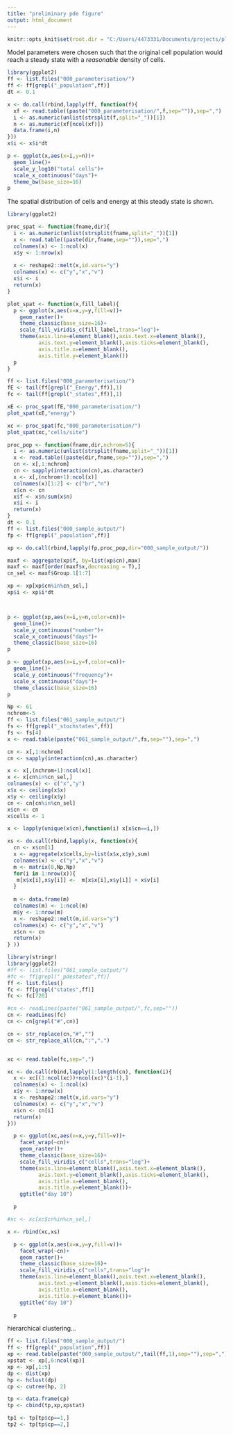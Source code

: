 ```yaml
---
title: "preliminary pde figure"
output: html_document
---
```



```r

knitr::opts_knit$set(root.dir = "C:/Users/4473331/Documents/projects/ploidyEvolution-main/Julia/test_output/00_full_tests/")

```




Model parameters were chosen such that the original cell population would reach a steady state with a *reasonable* density of cells. 

```r
library(ggplot2)
ff <- list.files("000_parameterisation/")
ff <- ff[grepl("_population",ff)]
dt <- 0.1

x <- do.call(rbind,lapply(ff, function(f){
  xf <- read.table((paste("000_parameterisation/",f,sep="")),sep=",")
  i <- as.numeric(unlist(strsplit(f,split="_"))[1])
  n <- as.numeric(xf[ncol(xf)])
  data.frame(i,n)
}))
x$i <- x$i*dt

p <- ggplot(x,aes(x=i,y=n))+
  geom_line()+
  scale_y_log10("total cells")+
  scale_x_continuous("days")+
  theme_bw(base_size=16)
p

```
The spatial distribution of cells and energy at this steady state is shown. 

```r
library(ggplot2)

proc_spat <- function(fname,dir){
  i <- as.numeric(unlist(strsplit(fname,split="_"))[1])
  x <- read.table((paste(dir,fname,sep="")),sep=",")
  colnames(x) <- 1:ncol(x)
  x$y <- 1:nrow(x)
  
  x <- reshape2::melt(x,id.vars="y")
  colnames(x) <- c("y","x","v")
  x$i <- i
  return(x)
}

plot_spat <- function(x,fill_label){
  p <- ggplot(x,aes(x=x,y=y,fill=v))+
    geom_raster()+
    theme_classic(base_size=16)+  
    scale_fill_viridis_c(fill_label,trans="log")+
    theme(axis.line=element_blank(),axis.text.x=element_blank(),
          axis.text.y=element_blank(),axis.ticks=element_blank(),
          axis.title.x=element_blank(),
          axis.title.y=element_blank())
  p
}

ff <- list.files("000_parameterisation/")
fE <- tail(ff[grepl("_Energy",ff)],1)
fc <- tail(ff[grepl("_states",ff)],1)

xE <- proc_spat(fE,"000_parameterisation/")
plot_spat(xE,"energy")

xc <- proc_spat(fc,"000_parameterisation/")
plot_spat(xc,"cells/site")


```


```r

proc_pop <- function(fname,dir,nchrom=5){
  i <- as.numeric(unlist(strsplit(fname,split="_"))[1])
  x <- read.table((paste(dir,fname,sep="")),sep=",")
  cn <- x[,1:nchrom]
  cn <- sapply(interaction(cn),as.character)
  x <- x[,(nchrom+1):ncol(x)]
  colnames(x)[1:2] <- c("br","n")
  x$cn <- cn
  x$f <- x$n/sum(x$n)
  x$i <- i
  return(x)
}
dt <- 0.1
ff <- list.files("000_sample_output/")
fp <- ff[grepl("_population",ff)]

xp <- do.call(rbind,lapply(fp,proc_pop,dir="000_sample_output/"))

maxf <- aggregate(xp$f, by=list(xp$cn),max)
maxf <- maxf[order(maxf$x,decreasing = T),]
cn_sel <- maxf$Group.1[1:7]

xp <- xp[xp$cn%in%cn_sel,]
xp$i <- xp$i*dt



p <- ggplot(xp,aes(x=i,y=n,color=cn))+
  geom_line()+
  scale_y_continuous("number")+
  scale_x_continuous("days")+
  theme_classic(base_size=16)
p

p <- ggplot(xp,aes(x=i,y=f,color=cn))+
  geom_line()+
  scale_y_continuous("frequency")+
  scale_x_continuous("days")+
  theme_classic(base_size=16)
p

```

```r
Np <- 61
nchrom<-5
ff <- list.files("061_sample_output/")
fs <- ff[grepl("_stochstates",ff)]
fs <- fs[4]
x <- read.table(paste("061_sample_output/",fs,sep=""),sep=",")

cn <- x[,1:nchrom]
cn <- sapply(interaction(cn),as.character)

x <- x[,(nchrom+1):ncol(x)]
x <- x[cn%in%cn_sel,]
colnames(x) <- c("x","y")
x$x <- ceiling(x$x)
x$y <- ceiling(x$y)
cn <- cn[cn%in%cn_sel]
x$cn <- cn
x$cells <- 1

x <- lapply(unique(x$cn),function(i) x[x$cn==i,])

xs <- do.call(rbind,lapply(x, function(x){
  cn <- x$cn[1]
  x <- aggregate(x$cells,by=list(x$x,x$y),sum)
  colnames(x) <- c("y","x","v")
  m <- matrix(0,Np,Np)
  for(i in 1:nrow(x)){
   m[x$x[i],x$y[i]] <-  m[x$x[i],x$y[i]] + x$v[i]
  }
  
  m <- data.frame(m)
  colnames(m) <- 1:ncol(m)
  m$y <- 1:nrow(m)
  x <- reshape2::melt(m,id.vars="y")
  colnames(x) <- c("y","x","v")
  x$cn <- cn
  return(x)
} ))


```

```r
library(stringr)
library(ggplot2)
#ff <- list.files("061_sample_output/")
#fc <- ff[grepl("_pdestates",ff)]
ff <- list.files()
fc <- ff[grepl("states",ff)]
fc <- fc[720]

#cn <- readLines(paste("061_sample_output/",fc,sep=""))
cn <- readLines(fc)
cn <- cn[grepl("#",cn)]

cn <- str_replace(cn,"#","")
cn <- str_replace_all(cn,":",".") 


xc <- read.table(fc,sep=",")

xc <- do.call(rbind,lapply(1:length(cn), function(i){
  x <- xc[(1:ncol(xc))+ncol(xc)*(i-1),]
  colnames(x) <- 1:ncol(x)
  x$y <- 1:nrow(x)
  x <- reshape2::melt(x,id.vars="y")
  colnames(x) <- c("y","x","v")
  x$cn <- cn[i]
  return(x)
}))

  p <- ggplot(xc,aes(x=x,y=y,fill=v))+
    facet_wrap(~cn)+
    geom_raster()+
    theme_classic(base_size=16)+  
    scale_fill_viridis_c("cells",trans="log")+
    theme(axis.line=element_blank(),axis.text.x=element_blank(),
          axis.text.y=element_blank(),axis.ticks=element_blank(),
          axis.title.x=element_blank(),
          axis.title.y=element_blank())+
    ggtitle("day 10")

  p

#xc <- xc[xc$cn%in%cn_sel,]

```

```r

x <- rbind(xc,xs)

  p <- ggplot(x,aes(x=x,y=y,fill=v))+
    facet_wrap(~cn)+
    geom_raster()+
    theme_classic(base_size=16)+  
    scale_fill_viridis_c("cells",trans="log")+
    theme(axis.line=element_blank(),axis.text.x=element_blank(),
          axis.text.y=element_blank(),axis.ticks=element_blank(),
          axis.title.x=element_blank(),
          axis.title.y=element_blank())+
    ggtitle("day 10")

  p

```


hierarchical clustering...
```r

ff <- list.files("000_sample_output/")
ff <- ff[grepl("_population",ff)]
xp <- read.table(paste("000_sample_output/",tail(ff,1),sep=""),sep=",")
xpstat <- xp[,6:ncol(xp)]
xp <- xp[,1:5]
dp <- dist(xp)
hp <- hclust(dp)
cp <- cutree(hp, 2)

tp <- data.frame(cp)
tp <- cbind(tp,xp,xpstat)

tp1 <- tp[tp$cp==1,]
tp2 <- tp[tp$cp==2,]


```
